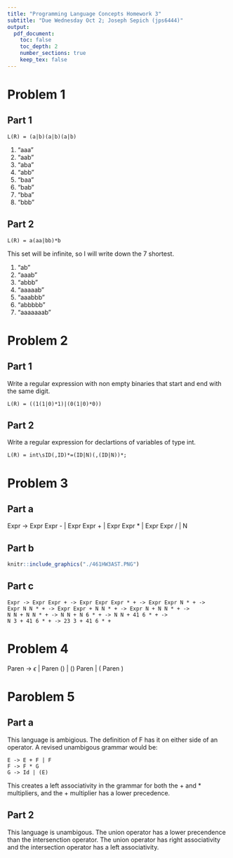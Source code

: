 ```yaml
---
title: "Programming Language Concepts Homework 3"
subtitle: "Due Wednesday Oct 2; Joseph Sepich (jps6444)"
output:
  pdf_document:
    toc: false
    toc_depth: 2
    number_sections: true
    keep_tex: false
---
```


# Problem 1

## Part 1

```L(R) = (a|b)(a|b)(a|b)```

1. "aaa"
2. "aab"
3. "aba"
4. "abb"
5. "baa"
6. "bab"
7. "bba"
8. "bbb"

## Part 2

```L(R) = a(aa|bb)*b```

This set will be infinite, so I will write down the 7 shortest.

1. "ab"
2. "aaab"
3. "abbb"
4. "aaaaab"
5. "aaabbb"
6. "abbbbb"
7. "aaaaaaab"

# Problem 2

## Part 1

Write a regular expression with non empty binaries that start and end with the same digit.

```L(R) = ((1(1|0)*1)|(0(1|0)*0))```

## Part 2

Write a regular expression for declartions of variables of type int.

```L(R) = int\sID(,ID)*=(ID|N)(,(ID|N))*;```

# Problem 3

## Part a

Expr -> Expr Expr - | Expr Expr + | Expr Expr * | Expr Expr / | N

## Part b

```r
knitr::include_graphics("./461HW3AST.PNG")
```

## Part c

```
Expr -> Expr Expr + -> Expr Expr Expr * + -> Expr Expr N * + ->
Expr N N * + -> Expr Expr + N N * + -> Expr N + N N * + ->
N N + N N * + -> N N + N 6 * + -> N N + 41 6 * + ->
N 3 + 41 6 * + -> 23 3 + 41 6 * +

```

# Problem 4

Paren -> $\epsilon$ | Paren () | () Paren | ( Paren )

# Paroblem 5

## Part a

This language is ambigious. The definition of F has it on either side of an operator. A revised unambigous grammar would be:

```
E -> E + F | F
F -> F * G
G -> Id | (E)
```

This creates a left associativity in the grammar for both the + and * multipliers, and the + multiplier has a lower precedence.

## Part 2

This language is unambigous. The union operator has a lower precendence than the intersenction operator. The union operator has right associativity and the intersection operator has a left associativity.













